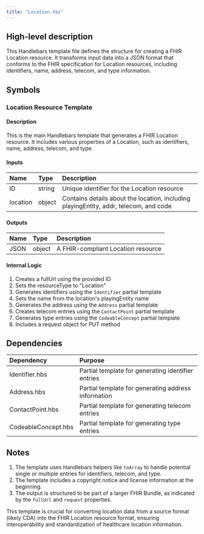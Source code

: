 ```yaml
---
title: "Location.hbs"
---
```


## High-level description
This Handlebars template file defines the structure for creating a FHIR Location resource. It transforms input data into a JSON format that conforms to the FHIR specification for Location resources, including identifiers, name, address, telecom, and type information.

## Symbols

### Location Resource Template
#### Description
This is the main Handlebars template that generates a FHIR Location resource. It includes various properties of a Location, such as identifiers, name, address, telecom, and type.

#### Inputs
| Name | Type | Description |
|:-----|:-----|:------------|
| ID | string | Unique identifier for the Location resource |
| location | object | Contains details about the location, including playingEntity, addr, telecom, and code |

#### Outputs
| Name | Type | Description |
|:-----|:-----|:------------|
| JSON | object | A FHIR-compliant Location resource |

#### Internal Logic
1. Creates a fullUrl using the provided ID
2. Sets the resourceType to "Location"
3. Generates identifiers using the `Identifier` partial template
4. Sets the name from the location's playingEntity name
5. Generates the address using the `Address` partial template
6. Creates telecom entries using the `ContactPoint` partial template
7. Generates type entries using the `CodeableConcept` partial template
8. Includes a request object for PUT method

## Dependencies
| Dependency | Purpose |
|:-----------|:--------|
| Identifier.hbs | Partial template for generating identifier entries |
| Address.hbs | Partial template for generating address information |
| ContactPoint.hbs | Partial template for generating telecom entries |
| CodeableConcept.hbs | Partial template for generating type entries |

## Notes
1. The template uses Handlebars helpers like `toArray` to handle potential single or multiple entries for identifiers, telecom, and type.
2. The template includes a copyright notice and license information at the beginning.
3. The output is structured to be part of a larger FHIR Bundle, as indicated by the `fullUrl` and `request` properties.

This template is crucial for converting location data from a source format (likely CDA) into the FHIR Location resource format, ensuring interoperability and standardization of healthcare location information.